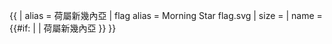 {{ {{{1<noinclude>|country showdata</noinclude>}}}
| alias = 荷屬新幾內亞
| flag alias = Morning Star flag.svg
| size = {{{size|}}}
| name = {{#if: {{{name|}}} | {{{name|}}} | 荷屬新幾內亞 }}
}}